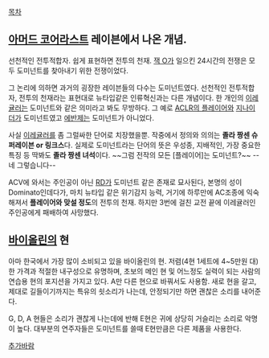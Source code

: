 [[목차]]

== [[아머드 코어]]라스트 레이븐에서 나온 개념. == 

선천적인 전투적합자. 쉽게 표현하면 전투의 천재. [[잭 O]]가 일으킨 24시간의 전쟁은 모두 도미넌트를 찾아내기 위한 전쟁이었다.

그 논리에 의하면 과거의 굉장한 레이븐들의 다수는 도미넌트였다. 선천적인 전투적합자, 전투의 천재라는 표현대로 뉴타입같은 인류혁신과는 다른 개념이다. 한 개인의 [[이레귤러]]는 도미넌트와 같은 의미라고 봐도 무방하다. 그 예로 [[ACLR의 플레이어]]와 [[지나이더]]가 도미넌트였고 [[에반제]]는 도미넌트가 아니었다.

사실 [[이레귤러]]를 좀 그럴싸한 단어로 치장했을뿐. 작중에서 정의와 의의는 '''졸라 짱센 슈퍼레이븐 or 링크스'''다. 실제로 도미넌트라는 단어의 뜻은 우성종, 지배적인, 가장 중요한 특징 등 딱봐도 '''졸라 짱센 녀석'''이다. ~~그럼 전작의 모든 [플레이어]는 도미넌트?~~ --네 그렇습니다--
 
ACV에 와서는 주인공이 아닌 [[RD]]가 도미넌트 같은 존재로 묘사된다, 본명의 성이 Dominato인데다가, 마치 뉴타입 같은 위기감지 능력, 거기에 하루만에 AC조종에 익숙해져서 '''플레이어와 맞설 정도'''의 전투의 천재. 하지만 3번에 걸친 교전 끝에 이레귤러인 주인공에게 패배하여 사망했다.

== [[바이올린]]의 현 ==

아마 한국에서 가장 많이 소비되고 있을 바이올린의 현.
저렴(4현 1세트에 4~5만원 대)한 가격과 적절한 내구성으로 유명하며, 초보의 메인 현 및 어느정도 실력이 되는 사람의 연습용 현의 포지션을 가지고 있다.
A만 다른 현으로 바꿔서도 사용함.
새로 현을 갈고, 제대로 길들이기까지는 특유의 쇳소리가 나는데, 안정되기만 하면 괜찮은 소리를 내어준다.

G, D, A 현들은 소리가 괜찮게 나는데에 반해 E현은 귀에 상당히 거슬리는 소리로 악명이 높다. 대부분의 연주자들은 도미넌트를 쓸때 E현만큼은 다른 제품을 사용한다.  

[[추가바람]]
